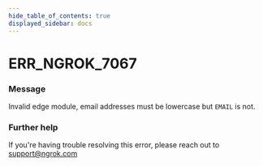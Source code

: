 ```yaml
---
hide_table_of_contents: true
displayed_sidebar: docs
---
```



# ERR_NGROK_7067

### Message

Invalid edge module, email addresses must be lowercase but `EMAIL` is not.

### Further help

If you're having trouble resolving this error, please reach out to [support@ngrok.com](mailto:support@ngrok.com?subject=Help%20with%20ERR_NGROK_7067)

<ErrorDetails error="err_ngrok_7067" />
